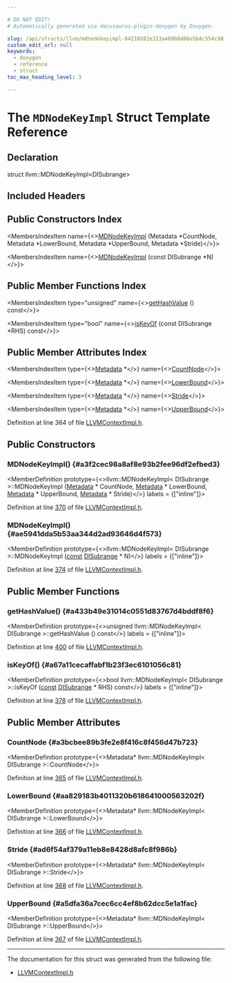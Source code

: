 ```yaml
---

# DO NOT EDIT!
# Automatically generated via docusaurus-plugin-doxygen by Doxygen.

slug: /api/structs/llvm/mdnodekeyimpl-84210282e313a489b0d86e5b4c554c98
custom_edit_url: null
keywords:
  - doxygen
  - reference
  - struct
toc_max_heading_level: 3

---
```





# The `MDNodeKeyImpl` Struct Template Reference

<DoxygenPage pluginConfig={pluginConfig}>



## Declaration

<CodeBlock>struct llvm::MDNodeKeyImpl&lt;DISubrange&gt;</CodeBlock>

## Included Headers

<IncludesList>
<IncludesListItem
  filePath="IR/LLVMContextImpl.h"
  permalink="/docs/api/files/lib/lib/ir/llvmcontextimpl-h"
  isLocal="true" />
</IncludesList>

## Public Constructors Index

<MembersIndex>

<MembersIndexItem
  name={<><a href="#a3f2cec98a8af8e93b2fee96df2efbed3">MDNodeKeyImpl</a> (Metadata &#42;CountNode, Metadata &#42;LowerBound, Metadata &#42;UpperBound, Metadata &#42;Stride)</>}>
</MembersIndexItem>

<MembersIndexItem
  name={<><a href="#ae5941dda5b53aa344d2ad93646d4f573">MDNodeKeyImpl</a> (const DISubrange &#42;N)</>}>
</MembersIndexItem>

</MembersIndex>

## Public Member Functions Index

<MembersIndex>

<MembersIndexItem
  type="unsigned"
  name={<><a href="#a433b49e31014c0551d83767d4bddf8f6">getHashValue</a> () const</>}>
</MembersIndexItem>

<MembersIndexItem
  type="bool"
  name={<><a href="#a67a11cecaffabf1b23f3ec6101056c81">isKeyOf</a> (const DISubrange &#42;RHS) const</>}>
</MembersIndexItem>

</MembersIndex>

## Public Member Attributes Index

<MembersIndex>

<MembersIndexItem
  type={<><a href="/docs/api/classes/llvm/metadata">Metadata</a> &#42;</>}
  name={<><a href="#a3bcbee89b3fe2e8f416c8f456d47b723">CountNode</a></>}>
</MembersIndexItem>

<MembersIndexItem
  type={<><a href="/docs/api/classes/llvm/metadata">Metadata</a> &#42;</>}
  name={<><a href="#aa829183b4011320b618641000563202f">LowerBound</a></>}>
</MembersIndexItem>

<MembersIndexItem
  type={<><a href="/docs/api/classes/llvm/metadata">Metadata</a> &#42;</>}
  name={<><a href="#ad6f54af379a11eb8e8428d8afc8f986b">Stride</a></>}>
</MembersIndexItem>

<MembersIndexItem
  type={<><a href="/docs/api/classes/llvm/metadata">Metadata</a> &#42;</>}
  name={<><a href="#a5dfa36a7cec6cc4ef8b62dcc5e1a1fac">UpperBound</a></>}>
</MembersIndexItem>

</MembersIndex>


Definition at line 364 of file <a href="/docs/api/files/lib/lib/ir/llvmcontextimpl-h">LLVMContextImpl.h</a>.

<SectionDefinition>

## Public Constructors

### MDNodeKeyImpl() {#a3f2cec98a8af8e93b2fee96df2efbed3}

<MemberDefinition
  prototype={<>llvm::MDNodeKeyImpl&lt; DISubrange &gt;::MDNodeKeyImpl (<a href="/docs/api/classes/llvm/metadata">Metadata</a> &#42; CountNode, <a href="/docs/api/classes/llvm/metadata">Metadata</a> &#42; LowerBound, <a href="/docs/api/classes/llvm/metadata">Metadata</a> &#42; UpperBound, <a href="/docs/api/classes/llvm/metadata">Metadata</a> &#42; Stride)</>}
  labels = {["inline"]}>

Definition at line <a href="/docs/api/files/lib/lib/ir/llvmcontextimpl-h/#l00370">370</a> of file <a href="/docs/api/files/lib/lib/ir/llvmcontextimpl-h">LLVMContextImpl.h</a>.
</MemberDefinition>

### MDNodeKeyImpl() {#ae5941dda5b53aa344d2ad93646d4f573}

<MemberDefinition
  prototype={<>llvm::MDNodeKeyImpl&lt; DISubrange &gt;::MDNodeKeyImpl (<a href="/docs/api/files/lib/lib/target/lib/target/aarch64/aarch64promoteconstant-cpp/#a90f8350fecae261c25be85d38b451bff">const</a> <a href="/docs/api/classes/llvm/disubrange">DISubrange</a> &#42; N)</>}
  labels = {["inline"]}>

Definition at line <a href="/docs/api/files/lib/lib/ir/llvmcontextimpl-h/#l00374">374</a> of file <a href="/docs/api/files/lib/lib/ir/llvmcontextimpl-h">LLVMContextImpl.h</a>.
</MemberDefinition>

</SectionDefinition>

<SectionDefinition>

## Public Member Functions

### getHashValue() {#a433b49e31014c0551d83767d4bddf8f6}

<MemberDefinition
  prototype={<>unsigned llvm::MDNodeKeyImpl&lt; DISubrange &gt;::getHashValue () const</>}
  labels = {["inline"]}>

Definition at line <a href="/docs/api/files/lib/lib/ir/llvmcontextimpl-h/#l00400">400</a> of file <a href="/docs/api/files/lib/lib/ir/llvmcontextimpl-h">LLVMContextImpl.h</a>.
</MemberDefinition>

### isKeyOf() {#a67a11cecaffabf1b23f3ec6101056c81}

<MemberDefinition
  prototype={<>bool llvm::MDNodeKeyImpl&lt; DISubrange &gt;::isKeyOf (<a href="/docs/api/files/lib/lib/target/lib/target/aarch64/aarch64promoteconstant-cpp/#a90f8350fecae261c25be85d38b451bff">const</a> <a href="/docs/api/classes/llvm/disubrange">DISubrange</a> &#42; RHS) const</>}
  labels = {["inline"]}>

Definition at line <a href="/docs/api/files/lib/lib/ir/llvmcontextimpl-h/#l00378">378</a> of file <a href="/docs/api/files/lib/lib/ir/llvmcontextimpl-h">LLVMContextImpl.h</a>.
</MemberDefinition>

</SectionDefinition>

<SectionDefinition>

## Public Member Attributes

### CountNode {#a3bcbee89b3fe2e8f416c8f456d47b723}

<MemberDefinition
  prototype={<>Metadata&#42; llvm::MDNodeKeyImpl&lt; DISubrange &gt;::CountNode</>}>

Definition at line <a href="/docs/api/files/lib/lib/ir/llvmcontextimpl-h/#l00365">365</a> of file <a href="/docs/api/files/lib/lib/ir/llvmcontextimpl-h">LLVMContextImpl.h</a>.
</MemberDefinition>

### LowerBound {#aa829183b4011320b618641000563202f}

<MemberDefinition
  prototype={<>Metadata&#42; llvm::MDNodeKeyImpl&lt; DISubrange &gt;::LowerBound</>}>

Definition at line <a href="/docs/api/files/lib/lib/ir/llvmcontextimpl-h/#l00366">366</a> of file <a href="/docs/api/files/lib/lib/ir/llvmcontextimpl-h">LLVMContextImpl.h</a>.
</MemberDefinition>

### Stride {#ad6f54af379a11eb8e8428d8afc8f986b}

<MemberDefinition
  prototype={<>Metadata&#42; llvm::MDNodeKeyImpl&lt; DISubrange &gt;::Stride</>}>

Definition at line <a href="/docs/api/files/lib/lib/ir/llvmcontextimpl-h/#l00368">368</a> of file <a href="/docs/api/files/lib/lib/ir/llvmcontextimpl-h">LLVMContextImpl.h</a>.
</MemberDefinition>

### UpperBound {#a5dfa36a7cec6cc4ef8b62dcc5e1a1fac}

<MemberDefinition
  prototype={<>Metadata&#42; llvm::MDNodeKeyImpl&lt; DISubrange &gt;::UpperBound</>}>

Definition at line <a href="/docs/api/files/lib/lib/ir/llvmcontextimpl-h/#l00367">367</a> of file <a href="/docs/api/files/lib/lib/ir/llvmcontextimpl-h">LLVMContextImpl.h</a>.
</MemberDefinition>

</SectionDefinition>

<hr/>

The documentation for this struct was generated from the following file:

<ul>
<li><a href="/docs/api/files/lib/lib/ir/llvmcontextimpl-h">LLVMContextImpl.h</a></li>
</ul>

</DoxygenPage>
